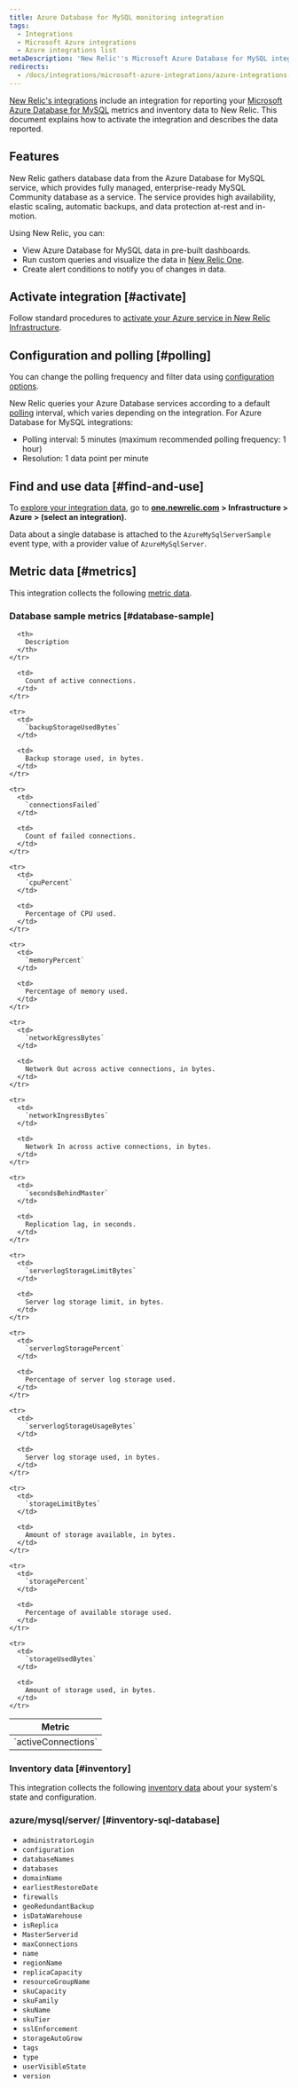 ```yaml
---
title: Azure Database for MySQL monitoring integration
tags:
  - Integrations
  - Microsoft Azure integrations
  - Azure integrations list
metaDescription: 'New Relic''s Microsoft Azure Database for MySQL integration: what data it reports and how to enable it.'
redirects:
  - /docs/integrations/microsoft-azure-integrations/azure-integrations-list/azure-mysql-monitoring-integration
---
```


[New Relic's integrations](/docs/infrastructure/integrations-getting-started/getting-started/introduction-infrastructure-integrations) include an integration for reporting your [Microsoft Azure Database for MySQL](https://azure.microsoft.com/en-us/services/mysql/) metrics and inventory data to New Relic. This document explains how to activate the integration and describes the data reported.

## Features

New Relic gathers database data from the Azure Database for MySQL service, which provides fully managed, enterprise-ready MySQL Community database as a service. The service provides high availability, elastic scaling, automatic backups, and data protection at-rest and in-motion.

Using New Relic, you can:

* View Azure Database for MySQL data in pre-built dashboards.
* Run custom queries and visualize the data in [New Relic One](/docs/infrastructure/integrations-getting-started/getting-started/use-integration-data-new-relic-insights).
* Create alert conditions to notify you of changes in data.

## Activate integration [#activate]

Follow standard procedures to [activate your Azure service in New Relic Infrastructure](/docs/infrastructure/microsoft-azure-integrations/getting-started/activate-azure-integrations).

## Configuration and polling [#polling]

You can change the polling frequency and filter data using [configuration options](/docs/integrations/new-relic-integrations/getting-started/configure-polling-frequency-data-collection-cloud-integrations).

New Relic queries your Azure Database services according to a default [polling](/docs/integrations/microsoft-azure-integrations/getting-started/azure-integration-polling) interval, which varies depending on the integration. For Azure Database for MySQL integrations:

* Polling interval: 5 minutes (maximum recommended polling frequency: 1 hour)
* Resolution: 1 data point per minute

## Find and use data [#find-and-use]

To [explore your integration data](/docs/infrastructure/integrations/find-use-infrastructure-integration-data), go to **[one.newrelic.com](https://one.newrelic.com) > Infrastructure > Azure > (select an integration)**.

Data about a single database is attached to the `AzureMySqlServerSample` event type, with a provider value of `AzureMySqlServer`.

## Metric data [#metrics]

This integration collects the following [metric data](/docs/infrastructure/integrations-getting-started/getting-started/understand-integration-data-data-types#metric).

### Database sample metrics [#database-sample]

<table>
  <thead>
    <tr>
      <th style={{ width: "300px" }}>
        Metric
      </th>

      <th>
        Description
      </th>
    </tr>
  </thead>

  <tbody>
    <tr>
      <td>
        `activeConnections`
      </td>

      <td>
        Count of active connections.
      </td>
    </tr>

    <tr>
      <td>
        `backupStorageUsedBytes`
      </td>

      <td>
        Backup storage used, in bytes.
      </td>
    </tr>

    <tr>
      <td>
        `connectionsFailed`
      </td>

      <td>
        Count of failed connections.
      </td>
    </tr>

    <tr>
      <td>
        `cpuPercent`
      </td>

      <td>
        Percentage of CPU used.
      </td>
    </tr>

    <tr>
      <td>
        `memoryPercent`
      </td>

      <td>
        Percentage of memory used.
      </td>
    </tr>

    <tr>
      <td>
        `networkEgressBytes`
      </td>

      <td>
        Network Out across active connections, in bytes.
      </td>
    </tr>

    <tr>
      <td>
        `networkIngressBytes`
      </td>

      <td>
        Network In across active connections, in bytes.
      </td>
    </tr>

    <tr>
      <td>
        `secondsBehindMaster`
      </td>

      <td>
        Replication lag, in seconds.
      </td>
    </tr>

    <tr>
      <td>
        `serverlogStorageLimitBytes`
      </td>

      <td>
        Server log storage limit, in bytes.
      </td>
    </tr>

    <tr>
      <td>
        `serverlogStoragePercent`
      </td>

      <td>
        Percentage of server log storage used.
      </td>
    </tr>

    <tr>
      <td>
        `serverlogStorageUsageBytes`
      </td>

      <td>
        Server log storage used, in bytes.
      </td>
    </tr>

    <tr>
      <td>
        `storageLimitBytes`
      </td>

      <td>
        Amount of storage available, in bytes.
      </td>
    </tr>

    <tr>
      <td>
        `storagePercent`
      </td>

      <td>
        Percentage of available storage used.
      </td>
    </tr>

    <tr>
      <td>
        `storageUsedBytes`
      </td>

      <td>
        Amount of storage used, in bytes.
      </td>
    </tr>
  </tbody>
</table>

### Inventory data [#inventory]

This integration collects the following [inventory data](/docs/infrastructure/integrations-getting-started/getting-started/understand-integration-data-data-types#inventory-data) about your system's state and configuration.

### azure/mysql/server/ [#inventory-sql-database]

* `administratorLogin`
* `configuration`
* `databaseNames`
* `databases`
* `domainName`
* `earliestRestoreDate`
* `firewalls`
* `geoRedundantBackup`
* `isDataWarehouse`
* `isReplica`
* `MasterServerid`
* `maxConnections`
* `name`
* `regionName`
* `replicaCapacity`
* `resourceGroupName`
* `skuCapacity`
* `skuFamily`
* `skuName`
* `skuTier`
* `sslEnforcement`
* `storageAutoGrow`
* `tags`
* `type`
* `userVisibleState`
* `version`
